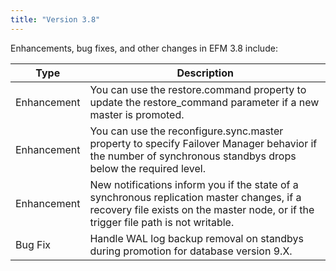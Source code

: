 ```yaml
---
title: "Version 3.8"
---
```


Enhancements, bug fixes, and other changes in EFM 3.8 include:

| Type | Description |
| ---- | ----------- |
| Enhancement | You can use the restore.command property to update the restore_command parameter if a new master is promoted. |
| Enhancement | You can use the reconfigure.sync.master property to specify Failover Manager behavior if the number of synchronous standbys drops below the required level. |
| Enhancement | New notifications inform you if the state of a synchronous replication master changes, if a recovery file exists on the master node, or if the trigger file path is not writable.
| Bug Fix | Handle WAL log backup removal on standbys during promotion for database version 9.X. | 